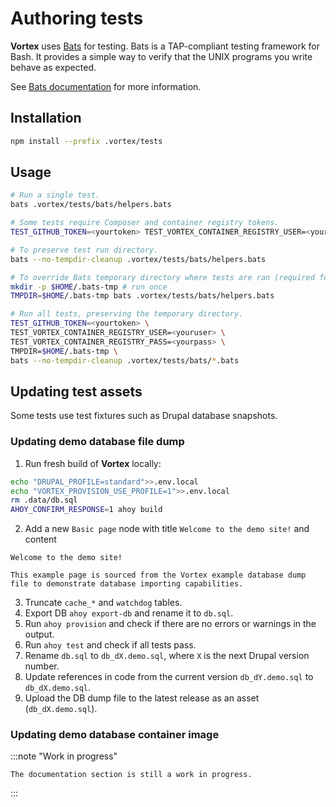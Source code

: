 # Authoring tests

**Vortex** uses [Bats](https://github.com/bats-core/bats-core) for testing.
Bats is a TAP-compliant testing framework for Bash. It provides a simple way to
verify that the UNIX programs you write behave as expected.

See [Bats documentation](https://bats-core.readthedocs.io/) for more information.

## Installation

```bash
npm install --prefix .vortex/tests
```

## Usage

```bash
# Run a single test.
bats .vortex/tests/bats/helpers.bats

# Some tests require Composer and container registry tokens.
TEST_GITHUB_TOKEN=<yourtoken> TEST_VORTEX_CONTAINER_REGISTRY_USER=<youruser> TEST_VORTEX_CONTAINER_REGISTRY_PASS=<yourpass> bats .vortex/tests/bats/workflow.smoke.bats

# To preserve test run directory.
bats --no-tempdir-cleanup .vortex/tests/bats/helpers.bats

# To override Bats temporary directory where tests are ran (required for container tests).
mkdir -p $HOME/.bats-tmp # run once
TMPDIR=$HOME/.bats-tmp bats .vortex/tests/bats/helpers.bats

# Run all tests, preserving the temporary directory.
TEST_GITHUB_TOKEN=<yourtoken> \
TEST_VORTEX_CONTAINER_REGISTRY_USER=<youruser> \
TEST_VORTEX_CONTAINER_REGISTRY_PASS=<yourpass> \
TMPDIR=$HOME/.bats-tmp \
bats --no-tempdir-cleanup .vortex/tests/bats/*.bats
```

## Updating test assets

Some tests use test fixtures such as Drupal database snapshots.

### Updating demo database file dump

1. Run fresh build of **Vortex** locally:
```bash
echo "DRUPAL_PROFILE=standard">>.env.local
echo "VORTEX_PROVISION_USE_PROFILE=1">>.env.local
rm .data/db.sql
AHOY_CONFIRM_RESPONSE=1 ahoy build
```
2. Add a new `Basic page` node with title `Welcome to the demo site!` and content
```
Welcome to the demo site!

This example page is sourced from the Vortex example database dump file to demonstrate database importing capabilities.
```
3. Truncate `cache_*` and `watchdog` tables.
4. Export DB `ahoy export-db` and rename it to `db.sql`.
5. Run `ahoy provision` and check if there are no errors or warnings in the output.
6. Run `ahoy test` and check if all tests pass.
7. Rename `db.sql` to `db_dX.demo.sql`, where `X` is the next Drupal version number.
5. Update references in code from the current version `db_dY.demo.sql` to `db_dX.demo.sql`.
6. Upload the DB dump file to the latest release as an asset (`db_dX.demo.sql`).

### Updating demo database container image

:::note "Work in progress"

    The documentation section is still a work in progress.

:::
